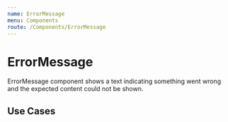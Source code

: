 ```yaml
---
name: ErrorMessage
menu: Components
route: /Components/ErrorMessage
---
```



# ErrorMessage

ErrorMessage component shows a text indicating something went wrong and the expected content
could not be shown.

## Use Cases

<Playground>
  <ErrorMessage />
</Playground>